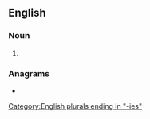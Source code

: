 ==English==

===Noun===
{{head|en|noun form}}

# {{plural of|synonymy|lang=en}}

===Anagrams===
* {{anagrams|en|a=eimnnossyy|synonymise}}

[[Category:English plurals ending in "-ies"]]